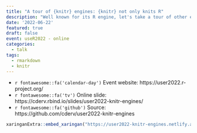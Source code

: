 ```yaml
---
title: "A tour of {knitr} engines: {knitr} not only knits R"
description: "Well known for its R engine, let's take a tour of other engines one can use to improve its skills on creating R Markdown content"
date: '2022-06-22'
featured: true
draft: false
event: useR2022 - online
categories:
  - talk
tags:
  - rmarkdown
  - knitr
---
```


* `r fontawesome::fa('calendar-day')` Event website: https://user2022.r-project.org/
* `r fontawesome::fa('tv')` Online slide: https://cderv.rbind.io/slides/user2022-knitr-engines/
* `r fontawesome::fa('github')` Source: https://github.com/cderv/user2022-knitr-engines

```r
xaringanExtra::embed_xaringan("https://user2022-knitr-engines.netlify.app/")
```

